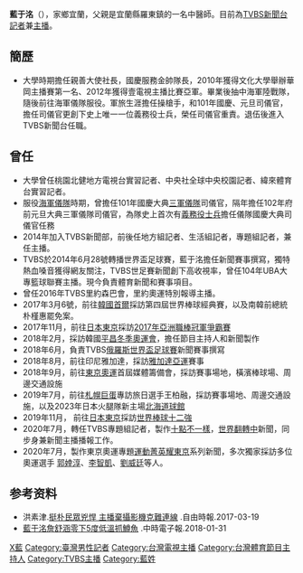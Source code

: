 {{noteTA
|T=zh:藍于洺; zh-hant:藍于洺; zh-hans:蓝于洺;
|1=zh:藍于洺; zh-hant:藍于洺; zh-hans:蓝于洺;
}}
{{No footnotes|time=2022-02-19T17:22:43+00:00}}
{{主播資訊
| 主播頭銜     = [[TVBS新聞台|TVBS新聞台]]記者兼任主播
| 主播姓名     = 藍于洺
| 主播英文名字 = Francis Lan
| 主播出生日期 = {{birth_date_and_age|1988|7|14}}
| 星座         = 巨蟹座
| 主播姓名拼音 = Yu-Ming Lan
| 主播年齡     = 
| 主播照片檔案 = 
| 主播照片尺寸 = 
| 主播照片圖說 = 
| 國籍         = {{ROC}}
| 籍貫         = 
| 出生地       = {{TWN}}[[基隆市|基隆市]]
| 暱稱         = 小藍
| 綽號         = 
| 信仰宗教     = 
| 官方網站     = 
| 備註         =
|}}
'''藍于洺'''（{{bd|1988年|7月14日||}}），家鄉宜蘭，父親是宜蘭縣羅東鎮的一名中醫師。目前為[[TVBS新聞台|TVBS新聞台]][[記者|記者]]兼[[新聞主播|主播]]。

== 簡歷 ==
*大學時期擔任親善大使社長，國慶服務金帥隊長，2010年獲得文化大學舉辦華岡主播賽第一名、2012年獲得壹電視主播比賽亞軍。畢業後抽中海軍陸戰隊，隨後前往海軍儀隊服役。軍旅生涯擔任操槍手，和101年國慶、元旦司儀官，擔任司儀官更創下史上唯一一位義務役士兵，榮任司儀官重責。退伍後進入TVBS新聞台任職。

== 曾任 ==
*大學曾任桃園北健地方電視台實習記者、中央社全球中央校園記者、緯來體育台實習記者。
*服役[[海軍儀隊|海軍儀隊]]時期，曾擔任101年國慶大典[[三軍儀隊|三軍儀隊]]司儀官，隔年擔任102年府前元旦大典三軍儀隊司儀官，為隊史上首次有[[義務役士兵|義務役士兵]]擔任儀隊國慶大典司儀官任務
*2014年加入TVBS新聞部，前後任地方組記者、生活組記者，專題組記者，兼任主播。
*TVBS於2014年6月28號轉播世界盃足球賽，藍于洺擔任新聞賽事撰寫，獨特熱血嗓音獲得網友關注，TVBS世足賽新聞創下高收視率，曾任104年UBA大專籃球聯賽主播。現今負責體育新聞和賽事項目。
*曾任2016年TVBS里約森巴會，里約奧運特別報導主播。
*2017年3月6號，前往[[韓國|韓國]][[首爾|首爾]]採訪第四屆世界棒球經典賽，以及南韓前總統朴槿惠罷免案。
*2017年11月，前往[[日本|日本]][[東京|東京]]採訪[[2017年亞洲職棒冠軍爭霸賽|2017年亞洲職棒冠軍爭霸賽]]
*2018年2月，採訪韓國[[平昌冬季奧運會|平昌冬季奧運會]]，擔任節目主持人和新聞製作
*2018年6月，負責TVBS[[俄羅斯世界盃足球賽|俄羅斯世界盃足球賽]]新聞賽事撰寫
*2018年8月，前往印尼雅加達，採訪[[雅加達亞運|雅加達亞運]]賽事
*2018年9月，前往[[2020年夏季奥林匹克运动会|東京奧運]]首屆媒體籌備會，採訪賽事場地，橫濱棒球場、周邊交通設施
*2019年7月，前往[[札幌巨蛋|札幌巨蛋]]專訪旅日選手王柏融，採訪賽事場地、周邊交通設施，以及2023年日本火腿隊新主場[[北海道球館|北海道球館]]
*2019年11月， 前往[[日本|日本]][[東京|東京]]採訪[[世界棒球十二強|世界棒球十二強]]
*2020年7月，轉任TVBS專題組記者，製作[[十點不一樣|十點不一樣]]，[[世界翻轉中|世界翻轉中]]新聞，同步身兼新聞主播播報工作。
*2020年7月，製作東京奧運專題[[運動菁英耀東京|運動菁英耀東京]]系列新聞，多次獨家採訪多位奧運選手 [[郭婞淳|郭婞淳]]、[[李智凱|李智凱]]、[[劉威廷|劉威廷]]等人。

== 参考资料 ==
{{reflist}}
*洪素津.[http://ent.ltn.com.tw/news/breakingnews/2009412 挺朴民眾兇悍 主播棄攝影機克難連線] {{Wayback|url=http://ent.ltn.com.tw/news/breakingnews/2009412 |date=20181207075832 }}.自由時報.2017-03-19
*[https://www.chinatimes.com/realtimenews/20180131004389-260404 藍于洺詹舒涵零下5度低溫抓鱒魚] {{Wayback|url=https://www.chinatimes.com/realtimenews/20180131004389-260404 |date=20190218021138 }}.中時電子報.2018-01-31
[[Category:私立銘傳大學校友|X藍]]
[[Category:臺灣男性記者|Category:臺灣男性記者]]
[[Category:台灣電視主播|Category:台灣電視主播]]
[[Category:台灣體育節目主持人|Category:台灣體育節目主持人]]
[[Category:TVBS主播|Category:TVBS主播]]
[[Category:藍姓|Category:藍姓]]